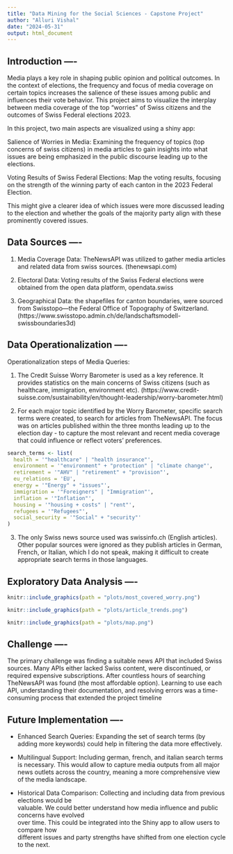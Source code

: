 ```yaml
---
title: "Data Mining for the Social Sciences - Capstone Project"
author: "Alluri Vishal"
date: "2024-05-31"
output: html_document
---
```



## Introduction ----

Media plays a key role in shaping public opinion and political outcomes. In the context of elections, the frequency and focus of media coverage on certain topics increases the salience of these issues among public and influences their vote behavior. This project aims to visualize the interplay between media coverage of the top "worries" of Swiss citizens and the outcomes of Swiss Federal elections 2023.

In this project, two main aspects are visualized using a shiny app:

  Salience of Worries in Media: 
    Examining the frequency of topics (top concerns of swiss citizens) in media articles to       gain insights into what issues are being emphasized in the public discourse leading up to     the elections.

  Voting Results of Swiss Federal Elections: 
    Map the voting results, focusing on the strength of the winning party of each canton in       the 2023 Federal Election. 

This might give a clearer idea of which issues were more discussed leading to the election and whether the goals of the majority party align with these prominently covered issues.


## Data Sources ----

1. Media Coverage Data:
    TheNewsAPI was utilized to gather media articles and related data from swiss sources.
    (thenewsapi.com)

2. Electoral Data:
    Voting results of the Swiss Federal elections were obtained from the open data platform,      opendata.swiss
    
3. Geographical Data:
     the shapefiles for canton boundaries, were sourced from Swisstopo—the Federal Office of       Topography of Switzerland.         
     (https://www.swisstopo.admin.ch/de/landschaftsmodell-swissboundaries3d)
     

## Data Operationalization ----

Operationalization steps of Media Queries:

1) The Credit Suisse Worry Barometer is used as a key reference. It provides statistics on the    main concerns of Swiss citizens (such as healthcare, immigration, environment etc).
  (https://www.credit-suisse.com/sustainability/en/thought-leadership/worry-barometer.html)

2) For each major topic identified by the Worry Barometer, specific search terms were created,    to search for articles from TheNewsAPI. The focus was on articles published within the        three months leading up to the election day - to capture the most relevant and recent media    coverage that could influence or reflect voters' preferences.

```r
search_terms <- list(
  health = '"healthcare" | "health insurance"',
  environment = '"environment" + "protection" | "climate change"',
  retirement = '"AHV" | "retirement" + "provision"',
  eu_relations = 'EU',
  energy = '"Energy" + "issues"',
  immigration = '"Foreigners" | "Immigration"',
  inflation = '"Inflation"',
  housing = '"housing + costs" | "rent"',
  refugees = '"Refugees"',
  social_security = '"Social" + "security"'
)
```
   
3) The only Swiss news source used was swissinfo.ch (English articles). Other popular sources    were ignored as they publish articles in German, French, or Italian, which I do not speak,    making it difficult to create appropriate search terms in those languages.


## Exploratory Data Analysis ----


```r
knitr::include_graphics(path = "plots/most_covered_worry.png")
```

```r
knitr::include_graphics(path = "plots/article_trends.png")
```

```r
knitr::include_graphics(path = "plots/map.png")
```

## Challenge ----
The primary challenge was finding a suitable news API that included Swiss sources. Many APIs either lacked Swiss content, were discontinued, or required expensive subscriptions. After countless hours of searching TheNewsAPI was found (the most affordable option). Learning to use each API, understanding their documentation, and resolving errors was a time-consuming process that extended the project timeline


## Future Implementation ----

- Enhanced Search Queries: Expanding the set of search terms (by adding more keywords) could    help in filtering the data more effectively.

- Multilingual Support: Including german, french, and italian search terms is necessary. This   would allow to capture media outputs from all major news outlets across the country, meaning   a more comprehensive view of the media landscape.

- Historical Data Comparison: Collecting and including data from previous elections would be  
  valuable. We could better understand how media influence and public concerns have evolved  
  over time. This could be integrated into the Shiny app to allow users to compare how  
  different issues and party strengths have shifted from one election cycle to the next.